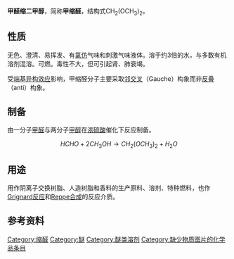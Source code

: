 {{chembox
| Reference = <ref name="GESTIS">{{GESTIS|Name=|ZVG=14060|CAS=109-87-5|Datum=8. Januar 2008}}.</ref>
| Name = 甲醛缩二甲醇
| ImageFile = Dimethoxymethane-2D-skeletal.png
| ImageFile1 = Dimethoxymethane-gauche-gauche-conformer-3D-balls.png
| IUPACName = Dimethoxymethane
| OtherNames = 甲缩醛<br />甲醛缩二甲醇<br />二甲醇缩甲醛<br />二甲氧基甲烷<br />甲撑二甲醚
| Section1 = {{Chembox Identifiers
| CASNo = 109-87-5
| CASNo_Ref = {{cascite|correct|CAS}}
|    ChemSpiderID  =  7729
|    EINECS  =  203-714-2
|    PubChem  =  8020
|    SMILES  =  COCOC
|    RTECS  =  PA8750000
|  ChemSpiderID_Ref  = {{chemspidercite|correct|chemspider}}|  UNNumber  =  1234
|  MeSHName  =  Dimethoxymethane
|  ChEBI_Ref  = {{ebicite|correct|EBI}}|  ChEBI  =  48341
|  ChEMBL_Ref  = {{ebicite|correct|EBI}}|  ChEMBL  =  15537
|  StdInChI_Ref  = {{stdinchicite|correct|chemspider}}|  StdInChI  =  1S/C3H8O2/c1-4-3-5-2/h3H2,1-2H3
|  InChI  =  1/C3H8O2/c1-4-3-5-2/h3H2,1-2H3
|  StdInChIKey_Ref  = {{stdinchicite|correct|chemspider}}|  StdInChIKey  =  NKDDWNXOKDWJAK-UHFFFAOYSA-N
|  InChIKey  =  NKDDWNXOKDWJAK-UHFFFAOYAE
|  Beilstein  =  1697025
|  Gmelin  =  100776
}}
| Section2 = {{Chembox Properties
|   Formula = C<sub>3</sub>H<sub>8</sub>O<sub>2</sub>
|   MolarMass = 76.1
|   Appearance = 无色澄清液体
|   Density = 0.860 g/ml
|   MeltingPt = -104.8 °C
|   BoilingPt = 42.3 °C
|   Solubility = 285 g/l（20 °C）
|   SolOther = 易溶于有机溶剂
|   RefractIndex = 1.3513（20 °C）<ref name="zghg">中国化工产品大全 上卷，Da135 甲缩醛，页510</ref>
  }}
| Section7 = {{Chembox Hazards
|   ExternalMSDS = [http://msds.chem.ox.ac.uk/ME/methylal.html MSDS at Oxford University]
|   EUClass = 可燃（'''F'''）<br />刺激性（'''Xi'''）
|   RPhrases = {{R11}}, {{R36/37/38}}
|   SPhrases = {{S9}}, {{S16}}, {{S33}}
|   FlashPt = -17.8 °C<ref name="zghg" />
  }}
| Section8 = {{Chembox Related
|   Function = [[醚|醚]]
|   OtherFunctn = [[乙二醇二甲醚|乙二醇二甲醚]]
|   OtherCpds = 
  }}
}}

'''甲醛缩二甲醇'''，简称'''甲缩醛'''，结构式CH<sub>2</sub>(OCH<sub>3</sub>)<sub>2</sub>。

==性质==
无色、澄清、易挥发、有[[氯仿|氯仿]]气味和刺激气味液体。溶于约3倍的水，与多数有机溶剂混溶。可燃。毒性不大，但可引起肾、肺衰竭。

受[[端基异构效应|端基异构效应]]影响，甲缩醛分子主要采取[[邻交叉|邻交叉]]（Gauche）构象而非[[反叠|反叠]]（anti）构象。

==制备==
由一分子[[甲醛|甲醛]]与两分子[[甲醇|甲醇]]在[[浓硫酸|浓硫酸]]催化下反应制备。
:<math>\ HCHO+2CH_3OH\rightarrow CH_2(OCH_3)_2+H_2O</math>

==用途==
用作阴离子交换树脂、人造树脂和香料的生产原料、溶剂、特种燃料，也作[[Grignard反应|Grignard反应]]和[[Reppe合成|Reppe合成]]的反应介质。

==参考资料==
{{reflist}}

{{Authority control}}
[[Category:缩醛|Category:缩醛]]
[[Category:醚|Category:醚]]
[[Category:醚类溶剂|Category:醚类溶剂]]
[[Category:缺少物质图片的化学品条目|Category:缺少物质图片的化学品条目]]